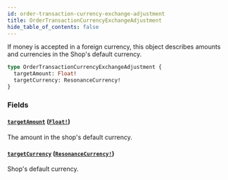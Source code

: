 ```yaml
---
id: order-transaction-currency-exchange-adjustment
title: OrderTransactionCurrencyExchangeAdjustment
hide_table_of_contents: false
---
```



If money is accepted in a foreign currency, this object describes amounts and currencies in the Shop's default currency.

```graphql
type OrderTransactionCurrencyExchangeAdjustment {
  targetAmount: Float!
  targetCurrency: ResonanceCurrency!
}
```


### Fields

#### [`targetAmount`](#) ([`Float!`](/demand/api/graphql-admin/reference/scalars/float))

The amount in the shop's default currency.


#### [`targetCurrency`](#) ([`ResonanceCurrency!`](/demand/api/graphql-admin/reference/enums/resonance-currency))

Shop's default currency.




